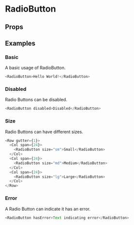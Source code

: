 
<Meta title="RadioButton" />

# RadioButton

<Description of="RadioButton" />

## Props

<Props of="RadioButton" />

## Examples

### Basic

A basic usage of RadioButton.

```js live
<RadioButton>Hello World!</RadioButton>
```

### Disabled

Radio Buttons can be disabled.

```js live
<RadioButton disabled>Disabled</RadioButton>
```

### Size

Radio Buttons can have different sizes.

```js live
<Row gutter={1}>
  <Col span={24}>
    <RadioButton size="sm">Small</RadioButton>
  </Col>
  <Col span={24}>
    <RadioButton size="md">Medium</RadioButton>
  </Col>
  <Col span={24}>
    <RadioButton size="lg">Large</RadioButton>
  </Col>
</Row>
```

### Error

A Radio Button can indicate it has an error.

```js live
<RadioButton hasError>Text indicating error</RadioButton>
```
